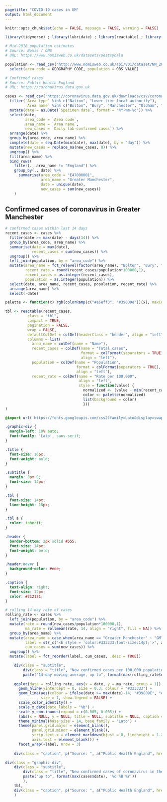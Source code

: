```yaml
---
pagetitle: "COVID-19 cases in GM"
output: html_document
---
```


```r
knitr::opts_chunk$set(echo = FALSE, message = FALSE, warning = FALSE)

library(tidyverse) ; library(lubridate) ; library(reactable) ; library(zoo) ; library(ggtext) ; library(scales) ; library(shiny)

# Mid-2018 population estimates
# Source: Nomis / ONS
# URL: https://www.nomisweb.co.uk/datasets/pestsyoala

population <- read_csv("http://www.nomisweb.co.uk/api/v01/dataset/NM_2002_1.data.csv?geography=1820327961...1820327970,1853882369,2092957699&date=latest&gender=0&c_age=200&measures=20100&select=date_name,geography_name,geography_code,gender_name,c_age_name,measures_name,obs_value,obs_status_name") %>% 
  select(area_code = GEOGRAPHY_CODE, population = OBS_VALUE)

# Confirmed cases
# Source: Public Health England
# URL: https://coronavirus.data.gov.uk

cases <- read_csv("https://coronavirus.data.gov.uk/downloads/csv/coronavirus-cases_latest.csv") %>% 
  filter(`Area type` %in% c("Nation", "Lower tier local authority"),
         `Area name` %in% c("Bolton", "Bury", "Manchester", "Oldham", "Rochdale", "Salford", "Stockport", "Tameside", "Trafford", "Wigan", "England")) %>% 
  mutate(date = as.Date(`Specimen date`, format = "%Y-%m-%d")) %>% 
  select(date,
         area_code = `Area code`,
         area_name = `Area name`,
         new_cases = `Daily lab-confirmed cases`) %>% 
  arrange(date) %>% 
  group_by(area_code, area_name) %>%
  complete(date = seq.Date(min(date), max(date), by = "day")) %>% 
  mutate(new_cases = replace_na(new_cases, 0)) %>% 
  ungroup() %>% 
  fill(area_name) %>%
  bind_rows(
    filter(., area_name != "England") %>% 
    group_by(., date) %>%
      summarise(area_code = "E47000001",
                area_name = "Greater Manchester",
                date = unique(date),
                new_cases = sum(new_cases))
    )
```

## Confirmed cases of coronavirus in Greater Manchester

```r
# confirmed cases within last 14 days
recent_cases <- cases %>% 
  filter(date >= max(date) - days(14)) %>% 
  group_by(area_code, area_name) %>% 
  summarise(date = max(date),
            recent_cases = sum(new_cases)) %>%
  ungroup() %>% 
  left_join(population, by = "area_code") %>% 
  mutate(area_name = fct_relevel(factor(area_name), "Bolton", "Bury", "Manchester", "Oldham", "Rochdale",  "Salford", "Stockport", "Tameside", "Trafford", "Wigan", "Greater Manchester", "England"),
         recent_rate = round(recent_cases/population*100000,1),
         recent_cases = as.integer(recent_cases),
         population = as.integer(population)) %>% 
  select(date, area_name, recent_cases, population, recent_rate) %>% 
  arrange(area_name) %>% 
  select(-date)

palette <- function(x) rgb(colorRamp(c("#e6eff3", "#39809e"))(x), maxColorValue = 255)

tbl <- reactable(recent_cases,
          class = "tbl",
          compact = TRUE,
          pagination = FALSE,
          wrap = FALSE,
          defaultColDef = colDef(headerClass = "header", align = "left"),
          columns = list(
            area_name = colDef(name = "Name"),
            recent_cases = colDef(name = "Total cases",
                                  format = colFormat(separators = TRUE),
                                  align = "left"),
            population = colDef(name = "Population",
                                format = colFormat(separators = TRUE),
                                align = "left"),
            recent_rate = colDef(name = "Rate per 100,000",
                                 align = "left",
                                 style = function(value) {
                                   normalized <- (value - min(recent_cases$recent_rate)) / (max(recent_cases$recent_rate) - min(recent_cases$recent_rate))
                                   color <- palette(normalized)
                                   list(background = color)
                                   }))
)
```

```css
@import url('https://fonts.googleapis.com/css2?family=Lato&display=swap');

.graphic-div {
  margin-left: 10% auto;
  font-family: 'Lato', sans-serif;
}

.title {
  font-size: 16px;
  font-weight: bold;
}

.subtitle {
  margin: 8px 0;
  font-size: 14px;
}

.tbl {
  font-size: 14px;
  line-height: 18px;
}

.tbl a {
  color: inherit;
}

.header {
  border-bottom: 2px solid #555;
  font-size: 14px;
  font-weight: bold;
}

.header:hover {
  background-color: #eee;
}

.caption {
  text-align: right;
  font-size: 12px;
  color: #212121;
}
```

<div class = "row">
<div class = "col-xs-12 col-sm-12 col-md-12 col-lg-6">
<div class = "graphic-div">
```r
# rolling 14-day rate of cases
rolling_rate <- cases %>% 
  left_join(population, by = "area_code") %>% 
  mutate(rate = round(new_cases/population*100000,1), 
         ma_rate = rollmean(rate, 14, align = "right", fill = NA)) %>% 
  group_by(area_name) %>% 
  mutate(area_name = case_when(area_name == "Greater Manchester" ~ "GM",TRUE ~ area_name),
         label = str_c("<b style = 'color:#333333;font-size:14pt;'>", area_name, "</b><br/><span style = 'color:#757575;'>", comma(sum(new_cases)), "</span>"),
         cum_cases = sum(new_cases)) %>% 
  ungroup() %>% 
  mutate(label = fct_reorder(label, cum_cases, .desc = TRUE))

    div(class = "subtitle",
        div(class = "title", "New confirmed cases per 100,000 population"),
        paste("14-day moving average, up to", format(max(rolling_rate$date), '%d %B %Y')))
    
    ggplot(data = rolling_rate, aes(x = date, y = ma_rate, group = 1)) +
      geom_hline(yintercept = 0, size = 0.3, colour = "#333333") +
      geom_line(aes(colour = ifelse(date >= max(date)-14, "#39809E", "#bdbdbd")), 
                size = 1, show.legend = FALSE) +
      scale_color_identity() +
      scale_x_date(date_labels = "%b") +
      scale_y_continuous(expand = c(0.005, 0.005)) +
      labs(x = NULL, y = NULL, title = NULL, subtitle = NULL, caption = NULL) +
      theme_minimal(base_size = 14, base_family = "Lato") +
      theme(panel.grid.major = element_blank(),
            panel.grid.minor = element_blank(),
            strip.text.x = element_markdown(hjust = 0, lineheight = 1.2),
            axis.text = element_blank()) +
      facet_wrap(~label, nrow = 3)
    
    div(class = "caption", p("Source: ", a("Public Health England", href = 'https://coronavirus.data.gov.uk/', target = "_blank")))

```
</div>
</div>

<div class = "col-xs-12 col-sm-12 col-md-12 col-lg-6">
```r
div(class = "graphic-div",
    div(class = "subtitle",
        div(class = "title", "New confirmed cases of coronavirus in the last 14 days"),
        paste("up to", format(max(cases$date), '%d %B %Y'))
        ),
    tbl,
    div(class = "caption", p("Source: ", a("Public Health England", href = 'https://coronavirus.data.gov.uk/', target = "_blank")))
    )
```
</div>
</div>